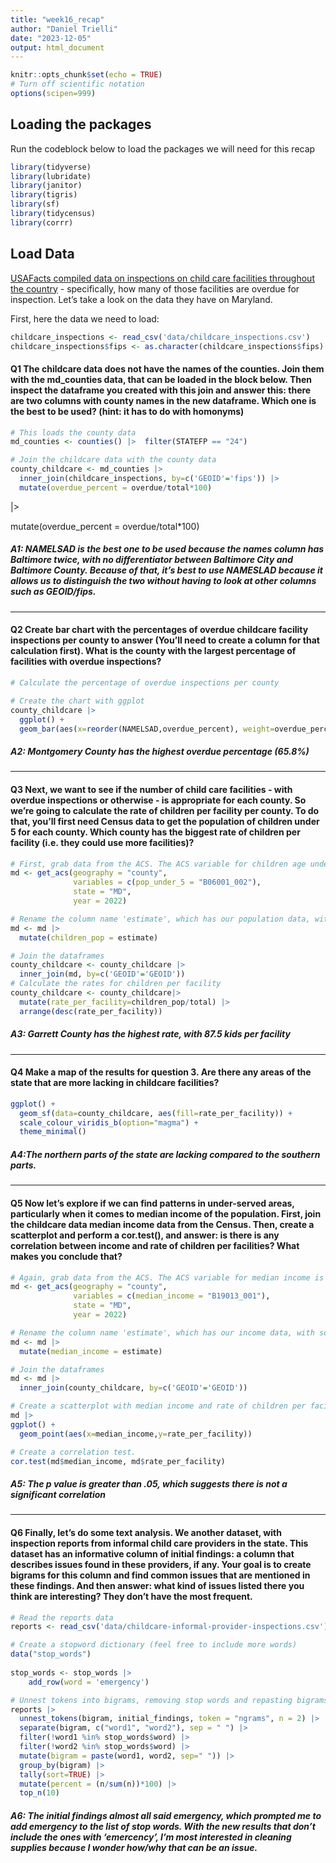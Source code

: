 ```yaml
---
title: "week16_recap"
author: "Daniel Trielli"
date: "2023-12-05"
output: html_document
---
```


```r
knitr::opts_chunk$set(echo = TRUE)
# Turn off scientific notation
options(scipen=999)
```

## Loading the packages

Run the codeblock below to load the packages we will need for this recap

```r
library(tidyverse)
library(lubridate)
library(janitor)
library(tigris)
library(sf)
library(tidycensus)
library(corrr)
```

## Load Data

[USAFacts compiled data on inspections on child care facilities throughout the country](https://usafacts.org/data-projects/childcare-inspections) - specifically, how many of those facilities are overdue for inspection. Let's take a look on the data they have on Maryland.

First, here the data we need to load:

```r
childcare_inspections <- read_csv('data/childcare_inspections.csv')
childcare_inspections$fips <- as.character(childcare_inspections$fips)
```

#### **Q1** The childcare data does not have the names of the counties. Join them with the md_counties data, that can be loaded in the block below. Then inspect the dataframe you created with this join and answer this: there are two columns with county names in the new dataframe. Which one is the best to be used? (hint: it has to do with homonyms)

```r
# This loads the county data
md_counties <- counties() |>  filter(STATEFP == "24")
```

```r
# Join the childcare data with the county data 
county_childcare <- md_counties |>
  inner_join(childcare_inspections, by=c('GEOID'='fips')) |>
  mutate(overdue_percent = overdue/total*100)

```

\|\>

mutate(overdue_percent = overdue/total\*100)

##### A1: NAMELSAD is the best one to be used because the names column has Baltimore twice, with no differentiator between Baltimore City and Baltimore County. Because of that, it's best to use NAMESLAD because it allows us to distinguish the two without having to look at other columns such as GEOID/fips.

------------------------------------------------------------------------

#### **Q2** Create bar chart with the percentages of overdue childcare facility inspections per county to answer (You'll need to create a column for that calculation first). What is the county with the largest percentage of facilities with overdue inspections?

```r
# Calculate the percentage of overdue inspections per county

# Create the chart with ggplot
county_childcare |>
  ggplot() +
  geom_bar(aes(x=reorder(NAMELSAD,overdue_percent), weight=overdue_percent))

```

##### **A2: Montgomery County has the highest overdue percentage (65.8%)**

------------------------------------------------------------------------

#### **Q3** Next, we want to see if the number of child care facilities - with overdue inspections or otherwise - is appropriate for each county. So we're going to calculate the rate of children per facility per county. To do that, you'll first need Census data to get the population of children under 5 for each county. Which county has the biggest rate of children per facility (i.e. they could use more facilities)?

```r
# First, grab data from the ACS. The ACS variable for children age under 5 is B06001_002 We want 2022 data.
md <- get_acs(geography = "county",
              variables = c(pop_under_5 = "B06001_002"),
              state = "MD",
              year = 2022)

```

```r
# Rename the column name 'estimate', which has our population data, with something more useful, like 'children_pop'
md <- md |>
  mutate(children_pop = estimate)
```

```r
# Join the dataframes
county_childcare <- county_childcare |>
  inner_join(md, by=c('GEOID'='GEOID'))
# Calculate the rates for children per facility
county_childcare <- county_childcare|>
  mutate(rate_per_facility=children_pop/total) |>
  arrange(desc(rate_per_facility))

```

##### **A3: Garrett County has the highest rate, with 87.5 kids per facility**

------------------------------------------------------------------------

#### **Q4** Make a map of the results for question 3. Are there any areas of the state that are more lacking in childcare facilities?

```r
ggplot() +
  geom_sf(data=county_childcare, aes(fill=rate_per_facility)) +
  scale_colour_viridis_b(option="magma") +
  theme_minimal()

```

##### **A4**:The northern parts of the state are lacking compared to the southern parts.

------------------------------------------------------------------------

#### **Q5** Now let's explore if we can find patterns in under-served areas, particularly when it comes to median income of the population. First, join the childcare data median income data from the Census. Then, create a scatterplot and perform a cor.test(), and answer: is there is any correlation between income and rate of children per facilities? What makes you conclude that?

```r
# Again, grab data from the ACS. The ACS variable for median income is B19013_001. We want 2022 data again.
md <- get_acs(geography = "county",
              variables = c(median_income = "B19013_001"),
              state = "MD",
              year = 2022)


```

```r
# Rename the column name 'estimate', which has our income data, with something more useful, like 'median_income'
md <- md |>
  mutate(median_income = estimate)
```

```r
# Join the dataframes
md <- md |>
  inner_join(county_childcare, by=c('GEOID'='GEOID'))

```

```r
# Create a scatterplot with median income and rate of children per facility
md |>
ggplot() +
  geom_point(aes(x=median_income,y=rate_per_facility)) 

```

```r
# Create a correlation test.
cor.test(md$median_income, md$rate_per_facility)

```

##### A5: The p value is greater than .05, which suggests there is not a significant correlation

------------------------------------------------------------------------

#### **Q6** Finally, let's do some text analysis. We another dataset, with inspection reports from informal child care providers in the state. This dataset has an informative column of initial findings: a column that describes issues found in these providers, if any. Your goal is to create bigrams for this column and find common issues that are mentioned in these findings. And then answer: what kind of issues listed there you think are interesting? They don't have the most frequent.

```r
# Read the reports data
reports <- read_csv('data/childcare-informal-provider-inspections.csv') |> clean_names()
```

```r
# Create a stopword dictionary (feel free to include more words)
data("stop_words") 
  
stop_words <- stop_words |>
    add_row(word = 'emergency')


```

```r
# Unnest tokens into bigrams, removing stop words and repasting bigrams, list bigrams
reports |>
  unnest_tokens(bigram, initial_findings, token = "ngrams", n = 2) |>
  separate(bigram, c("word1", "word2"), sep = " ") |>
  filter(!word1 %in% stop_words$word) |>
  filter(!word2 %in% stop_words$word) |>
  mutate(bigram = paste(word1, word2, sep=" ")) |>
  group_by(bigram) |>
  tally(sort=TRUE) |>
  mutate(percent = (n/sum(n))*100) |>
  top_n(10)
```

##### A6: The initial findings almost all said emergency, which prompted me to add emergency to the list of stop words. With the new results that don't include the ones with 'emercency', I'm most interested in cleaning supplies because I wonder how/why that can be an issue.

